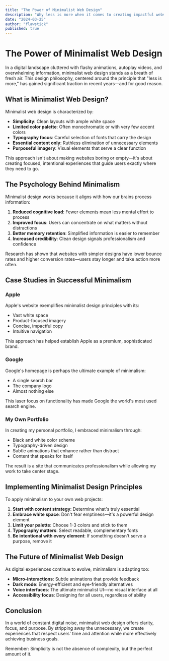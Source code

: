 ```yaml
---
title: "The Power of Minimalist Web Design"
description: "Why less is more when it comes to creating impactful websites and user experiences."
date: "2024-03-25"
author: "flawstick"
published: true
---
```


# The Power of Minimalist Web Design

In a digital landscape cluttered with flashy animations, autoplay videos, and overwhelming information, minimalist web design stands as a breath of fresh air. This design philosophy, centered around the principle that "less is more," has gained significant traction in recent years—and for good reason.

## What is Minimalist Web Design?

Minimalist web design is characterized by:

- **Simplicity**: Clean layouts with ample white space
- **Limited color palette**: Often monochromatic or with very few accent colors
- **Typography focus**: Careful selection of fonts that carry the design
- **Essential content only**: Ruthless elimination of unnecessary elements
- **Purposeful imagery**: Visual elements that serve a clear function

This approach isn't about making websites boring or empty—it's about creating focused, intentional experiences that guide users exactly where they need to go.

## The Psychology Behind Minimalism

Minimalist design works because it aligns with how our brains process information:

1. **Reduced cognitive load**: Fewer elements mean less mental effort to process
2. **Improved focus**: Users can concentrate on what matters without distractions
3. **Better memory retention**: Simplified information is easier to remember
4. **Increased credibility**: Clean design signals professionalism and confidence

Research has shown that websites with simpler designs have lower bounce rates and higher conversion rates—users stay longer and take action more often.

## Case Studies in Successful Minimalism

### Apple

Apple's website exemplifies minimalist design principles with its:
- Vast white space
- Product-focused imagery
- Concise, impactful copy
- Intuitive navigation

This approach has helped establish Apple as a premium, sophisticated brand.

### Google

Google's homepage is perhaps the ultimate example of minimalism:
- A single search bar
- The company logo
- Almost nothing else

This laser focus on functionality has made Google the world's most used search engine.

### My Own Portfolio

In creating my personal portfolio, I embraced minimalism through:
- Black and white color scheme
- Typography-driven design
- Subtle animations that enhance rather than distract
- Content that speaks for itself

The result is a site that communicates professionalism while allowing my work to take center stage.

## Implementing Minimalist Design Principles

To apply minimalism to your own web projects:

1. **Start with content strategy**: Determine what's truly essential
2. **Embrace white space**: Don't fear emptiness—it's a powerful design element
3. **Limit your palette**: Choose 1-3 colors and stick to them
4. **Typography matters**: Select readable, complementary fonts
5. **Be intentional with every element**: If something doesn't serve a purpose, remove it

## The Future of Minimalist Web Design

As digital experiences continue to evolve, minimalism is adapting too:

- **Micro-interactions**: Subtle animations that provide feedback
- **Dark mode**: Energy-efficient and eye-friendly alternatives
- **Voice interfaces**: The ultimate minimalist UI—no visual interface at all
- **Accessibility focus**: Designing for all users, regardless of ability

## Conclusion

In a world of constant digital noise, minimalist web design offers clarity, focus, and purpose. By stripping away the unnecessary, we create experiences that respect users' time and attention while more effectively achieving business goals.

Remember: Simplicity is not the absence of complexity, but the perfect amount of it.
